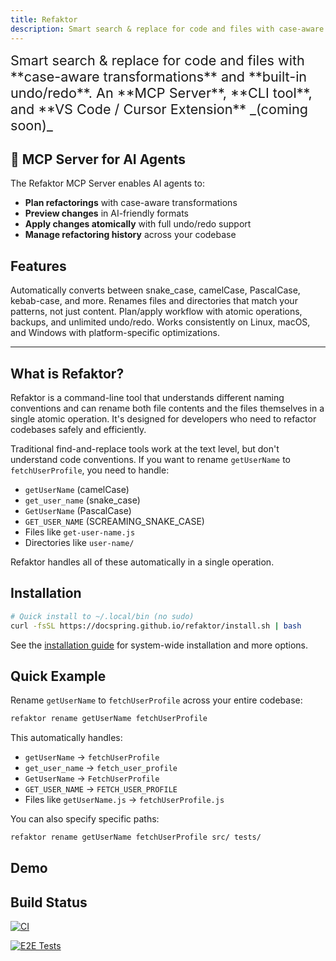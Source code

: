 ```yaml
---
title: Refaktor
description: Smart search & replace for code and files with case-aware transformations
---
```



<span style="font-size: 1.35rem;">
Smart search & replace for code and files with <br/>**case-aware transformations** 
and **built-in undo/redo**.
</span>
<span style="font-size: 1.35rem;">
An **MCP Server**, **CLI tool**, and **VS Code / Cursor Extension** _(coming soon)_
</span>

## 🤖 MCP Server for AI Agents

<LinkCard
  title="Use Refaktor with AI Assistants"
  href="/refaktor/mcp/overview"
  description="Connect Refaktor to Claude, Cursor, and other AI tools via the Model Context Protocol (MCP) for intelligent, automated refactoring."
/>

The Refaktor MCP Server enables AI agents to:
- **Plan refactorings** with case-aware transformations
- **Preview changes** in AI-friendly formats
- **Apply changes atomically** with full undo/redo support
- **Manage refactoring history** across your codebase

## Features

<CardGrid>
	<Card title="Case-Aware" icon="approve-check">
		Automatically converts between snake_case, camelCase, PascalCase, kebab-case, and more.
	</Card>
	<Card title="File Renaming" icon="document">
		Renames files and directories that match your patterns, not just content.
	</Card>
	<Card title="Safety First" icon="seti:lock">
		Plan/apply workflow with atomic operations, backups, and unlimited undo/redo.
	</Card>
	<Card title="Cross-Platform" icon="laptop">
		Works consistently on Linux, macOS, and Windows with platform-specific optimizations.
	</Card>
</CardGrid>

---

## What is Refaktor?

Refaktor is a command-line tool that understands different naming conventions and can rename both file contents and the files themselves in a single atomic operation. It's designed for developers who need to refactor codebases safely and efficiently.

Traditional find-and-replace tools work at the text level, but don't understand code conventions. If you want to rename `getUserName` to `fetchUserProfile`, you need to handle:

- `getUserName` (camelCase)
- `get_user_name` (snake_case) 
- `GetUserName` (PascalCase)
- `GET_USER_NAME` (SCREAMING_SNAKE_CASE)
- Files like `get-user-name.js`
- Directories like `user-name/`

Refaktor handles all of these automatically in a single operation.

## Installation

```bash
# Quick install to ~/.local/bin (no sudo)
curl -fsSL https://docspring.github.io/refaktor/install.sh | bash
```

See the [installation guide](/refaktor/installation) for system-wide installation and more options.

## Quick Example

Rename `getUserName` to `fetchUserProfile` across your entire codebase:

```bash
refaktor rename getUserName fetchUserProfile
```

This automatically handles:
- `getUserName` → `fetchUserProfile`
- `get_user_name` → `fetch_user_profile`  
- `GetUserName` → `FetchUserProfile`
- `GET_USER_NAME` → `FETCH_USER_PROFILE`
- Files like `getUserName.js` → `fetchUserProfile.js`

You can also specify specific paths:
```bash
refaktor rename getUserName fetchUserProfile src/ tests/
```

## Demo

<LinkCard
  title="See Refaktor in Action"
  href="/refaktor/demo"
  description="Watch Refaktor rename itself, then use the renamed binary to change it back."
/>

## Build Status

[![CI](https://github.com/DocSpring/refaktor/actions/workflows/ci.yml/badge.svg)](https://github.com/DocSpring/refaktor/actions/workflows/ci.yml)

[![E2E Tests](https://github.com/DocSpring/refaktor/actions/workflows/e2e.yml/badge.svg)](https://github.com/DocSpring/refaktor/actions/workflows/e2e.yml)
